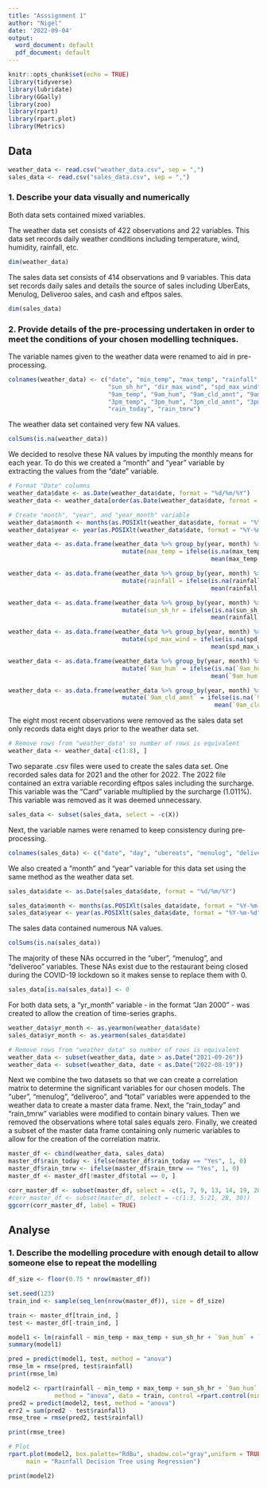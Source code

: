 ```yaml
---
title: "Asssignment 1"
author: "Nigel"
date: '2022-09-04'
output:
  word_document: default
  pdf_document: default
---
```


```r
knitr::opts_chunk$set(echo = TRUE)
library(tidyverse)
library(lubridate)
library(GGally)
library(zoo)
library(rpart)
library(rpart.plot)
library(Metrics)
```

## Data

```r
weather_data <- read.csv("weather_data.csv", sep = ",")
sales_data <- read.csv("sales_data.csv", sep = ",")
```

### 1. Describe your data visually and numerically
Both data sets contained mixed variables.

The weather data set consists of 422 observations and 22 variables. This data set records daily weather conditions including temperature, wind, humidity, rainfall, etc.

```r
dim(weather_data)
```

The sales data set consists of 414 observations and 9 variables. This data set records daily sales and details the source of sales including UberEats, Menulog, Deliveroo sales, and cash and eftpos sales. 

```r
dim(sales_data)
```

### 2. Provide details of the pre-processing undertaken in order to meet the conditions of your chosen modelling techniques.
The variable names given to the weather data were renamed to aid in pre-processing. 

```r
colnames(weather_data) <- c("date", "min_temp", "max_temp", "rainfall", "evap", 
                            "sun_sh_hr", "dir_max_wind", "spd_max_wind", "tm_max_wind", 
                            "9am_temp", "9am_hum", "9am_cld_amnt", "9am_wind_dir", "9am_wind_spd", "9am_pres",
                            "3pm_temp", "3pm_hum", "3pm_cld_amnt", "3pm_wind_dir", "3pm_wind_spd", "3pm_pres",
                            "rain_today", "rain_tmrw")
```

The weather data set contained very few NA values. 

```r
colSums(is.na(weather_data))
```

We decided to resolve these NA values by imputing the monthly means for each year. To do this we created a "month" and "year" variable by extracting the values from the "date" variable. 

```r
# Format "Date" columns
weather_data$date <- as.Date(weather_data$date, format = "%d/%m/%Y")
weather_data <- weather_data[order(as.Date(weather_data$date, format = "%d/%m/%Y")), ]

# Create "month", "year", and "year_month" variable
weather_data$month <- months(as.POSIXlt(weather_data$date, format = "%Y-%m-%d"))
weather_data$year <- year(as.POSIXlt(weather_data$date, format = "%Y-%m-%d"))
```

```r
weather_data <- as.data.frame(weather_data %>% group_by(year, month) %>%
                                mutate(max_temp = ifelse(is.na(max_temp),
                                                         mean(max_temp, na.rm = TRUE), max_temp)))

weather_data <- as.data.frame(weather_data %>% group_by(year, month) %>%
                                mutate(rainfall = ifelse(is.na(rainfall),
                                                         mean(rainfall, na.rm = TRUE), rainfall)))

weather_data <- as.data.frame(weather_data %>% group_by(year, month) %>%
                                mutate(sun_sh_hr = ifelse(is.na(sun_sh_hr),
                                                         mean(rainfall, na.rm = TRUE), sun_sh_hr)))

weather_data <- as.data.frame(weather_data %>% group_by(year, month) %>%
                                mutate(spd_max_wind = ifelse(is.na(spd_max_wind),
                                                         mean(spd_max_wind, na.rm = TRUE), spd_max_wind)))

weather_data <- as.data.frame(weather_data %>% group_by(year, month) %>%
                                mutate(`9am_hum` = ifelse(is.na(`9am_hum`),
                                                         mean(`9am_hum`, na.rm = TRUE), `9am_hum`)))

weather_data <- as.data.frame(weather_data %>% group_by(year, month) %>%
                                mutate(`9am_cld_amnt` = ifelse(is.na(`9am_cld_amnt`),
                                                          mean(`9am_cld_amnt`, na.rm = TRUE), `9am_cld_amnt`)))
```

The eight most recent observations were removed as the sales data set only records data eight days prior to the weather data set.

```r
# Remove rows from "weather_data" so number of rows is equivalent 
weather_data <- weather_data[-c(1:8), ]
```

Two separate .csv files were used to create the sales data set. One recorded sales data for 2021 and the other for 2022. The 2022 file contained an extra variable recording eftpos sales including the surcharge. This variable was the “Card” variable multiplied by the surcharge (1.011%). This variable was removed as it was deemed unnecessary. 

```r
sales_data <- subset(sales_data, select = -c(X))
```

Next, the variable names were renamed to keep consistency during pre-processing.

```r
colnames(sales_data) <- c("date", "day", "ubereats", "menulog", "deliveroo", "card", "cash", "total", "petty_cash")
```

We also created a “month” and “year” variable for this data set using the same method as the weather data set.

```r
sales_data$date <- as.Date(sales_data$date, format = "%d/%m/%Y")

sales_data$month <- months(as.POSIXlt(sales_data$date, format = "%Y-%m-%d"))
sales_data$year <- year(as.POSIXlt(sales_data$date, format = "%Y-%m-%d"))
```

The sales data contained numerous NA values. 

```r
colSums(is.na(sales_data))
```

The majority of these NAs occurred in the “uber”, “menulog”, and “deliveroo” variables. These NAs exist due to the restaurant being closed during the COVID-19 lockdown so it makes sense to replace them with 0.

```r
sales_data[is.na(sales_data)] <- 0
```

For both data sets, a “yr_month” variable - in the format “Jan 2000” - was created to allow the creation of time-series graphs.

```r
weather_data$yr_month <- as.yearmon(weather_data$date)
sales_data$yr_month <- as.yearmon(sales_data$date)

# Remove rows from "weather_data" so number of rows is equivalent 
weather_data <- subset(weather_data, date > as.Date("2021-09-26"))
weather_data <- subset(weather_data, date < as.Date("2022-08-19"))
```

Next we combine the two datasets so that we can create a correlation matrix to determine the significant variables for our chosen models. The “uber”, “menulog”, “deliveroo”, and “total” variables were appended to the weather data to create a master data frame. Next, the “rain_today” and “rain_tmrw” variables were modified to contain binary values. Then we removed the observations where total sales equals zero. Finally, we created a subset of the master data frame containing only numeric variables to allow for the creation of the correlation matrix.

```r
master_df <- cbind(weather_data, sales_data)
master_df$rain_today <- ifelse(master_df$rain_today == "Yes", 1, 0)
master_df$rain_tmrw <- ifelse(master_df$rain_tmrw == "Yes", 1, 0)
master_df <- master_df[!master_df$total == 0, ]
```

```r
corr_master_df <- subset(master_df, select = -c(1, 7, 9, 13, 14, 19, 20, 28, 30))
#corr_master_df <- subset(master_df, select = -c(1:3, 5:21, 28, 30))
ggcorr(corr_master_df, label = TRUE)
```

## Analyse

### 1. Describe the modelling procedure with enough detail to allow someone else to repeat the modelling

```r
df_size <- floor(0.75 * nrow(master_df))

set.seed(123)
train_ind <- sample(seq_len(nrow(master_df)), size = df_size)

train <- master_df[train_ind, ]
test <- master_df[-train_ind, ]
```

```r
model1 <- lm(rainfall ~ min_temp + max_temp + sun_sh_hr + `9am_hum` + `9am_pres` + `3pm_temp` + `3pm_hum`, data= train)
summary(model1)

pred = predict(model1, test, method = "anova")
rmse_lm = rmse(pred, test$rainfall)
print(rmse_lm)
```
```r
model2 <- rpart(rainfall ~ min_temp + max_temp + sun_sh_hr + `9am_hum` + `9am_pres` + `3pm_temp` + `3pm_hum`, 
             method = "anova", data = train, control =rpart.control(minsplit =1,minbucket=1, cp=.02))
pred2 = predict(model2, test, method = "anova")
err2 = sum(pred2 - test$rainfall)
rmse_tree = rmse(pred2, test$rainfall)

print(rmse_tree)
```
```r
# Plot
rpart.plot(model2, box.palette="RdBu", shadow.col="gray",uniform = TRUE,
     main = "Rainfall Decision Tree using Regression")

print(model2)

```






